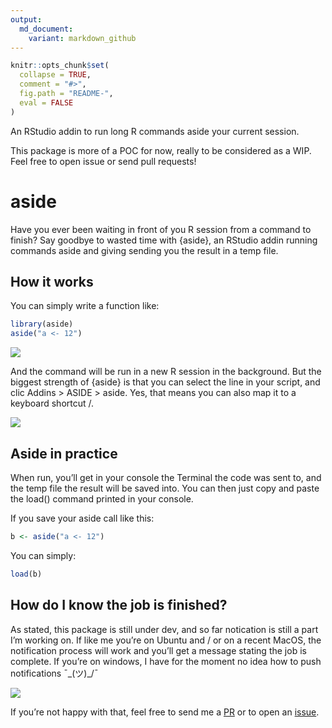 ```yaml
---
output:
  md_document:
    variant: markdown_github
---
```


<!-- README.md is generated from README.Rmd. Please edit that file -->

```r
knitr::opts_chunk$set(
  collapse = TRUE,
  comment = "#>",
  fig.path = "README-", 
  eval = FALSE
)
```

An RStudio addin to run long R commands aside your current session. 

This package is more of a POC for now, really to be considered as a WIP. Feel free to open issue or send pull requests! 

# aside

Have you ever been waiting in front of you R session from a command to finish? Say goodbye to wasted time with {aside}, an RStudio addin running commands aside and giving sending you the result in a temp file. 

## How it works 

You can simply write a function like: 

```r
library(aside)
aside("a <- 12")
```

![](aside.png)

And the command will be run in a new R session in the background. But the biggest strength of {aside} is that you can select the line in your script, and clic Addins > ASIDE > aside. Yes, that means you can also map it to a keyboard shortcut \o/. 

![](addin.png)

## Aside in practice

When run, you'll get in your console the Terminal the code was sent to, and the temp file the result will be saved into. You can then just copy and paste the load() command printed in your console. 

If you save your aside call like this:

```r
b <- aside("a <- 12")
```

You can simply:

```r
load(b)
```

## How do I know the job is finished?

As stated, this package is still under dev, and so far notication is still a part I'm working on. If like me you're on Ubuntu and / or on a recent MacOS, the notification process will work and you'll get a message stating the job is complete. If you're on windows, I have for the moment no idea how to push notifications ¯\_(ツ)_/¯

![](aside_completed.png)

If you're not happy with that, feel free to send me a [PR](https://github.com/ColinFay/aside/pulls) or to open an [issue](https://github.com/ColinFay/aside/issues). 
